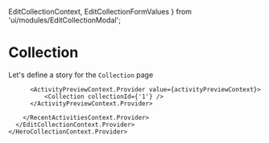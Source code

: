   EditCollectionContext,
  EditCollectionFormValues
} from 'ui/modules/EditCollectionModal';




<Meta title="Pages|Collection" component={Collection}/>


# Collection
Let's define a story for the `Collection` page

<Preview>
  <Story name="Collection page">
    <HeroCollectionContext.Provider value={heroCollectionContext}>
      <EditCollectionContext.Provider value={editCollectionContext}>
        <RecentActivitiesContext.Provider value={recentActivitiesContext}>
          
          <ActivityPreviewContext.Provider value={activityPreviewContext}>
              <Collection collectionId={'1'} />
          </ActivityPreviewContext.Provider>
          
        </RecentActivitiesContext.Provider>
      </EditCollectionContext.Provider>
    </HeroCollectionContext.Provider>
  </Story>
</Preview>


